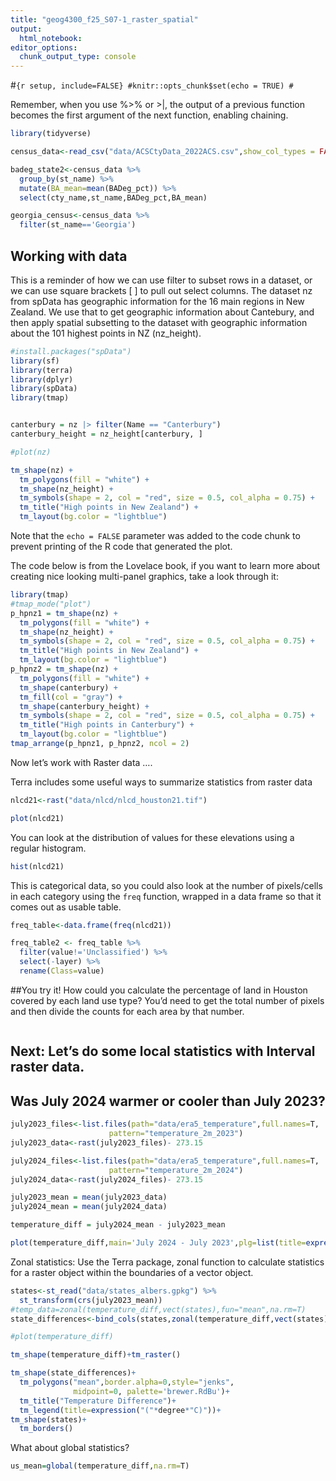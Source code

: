 ```yaml
---
title: "geog4300_f25_S07-1_raster_spatial"
output:
  html_notebook:
editor_options: 
  chunk_output_type: console
---
```


#```{r setup, include=FALSE}
#knitr::opts_chunk$set(echo = TRUE)
#```

Remember, when you use %>% or >|, the output of a previous function becomes the first argument of the next function, enabling chaining. 

```r
library(tidyverse)

census_data<-read_csv("data/ACSCtyData_2022ACS.csv",show_col_types = FALSE)

badeg_state2<-census_data %>%
  group_by(st_name) %>%
  mutate(BA_mean=mean(BADeg_pct)) %>%
  select(cty_name,st_name,BADeg_pct,BA_mean)

georgia_census<-census_data %>%
  filter(st_name=='Georgia')

```

## Working with data
This is a reminder of how we can use filter to subset rows in a dataset, or we can use square brackets [ ] to pull out select columns. The dataset nz from spData has geographic information for the 16 main regions in New Zealand. We use that to get geographic information about Cantebury, and then apply spatial subsetting to the dataset with geographic information about the 101 highest points in NZ (nz_height).
```r
#install.packages("spData")
library(sf)
library(terra)
library(dplyr)
library(spData)
library(tmap)


canterbury = nz |> filter(Name == "Canterbury")
canterbury_height = nz_height[canterbury, ]

#plot(nz)

tm_shape(nz) + 
  tm_polygons(fill = "white") +
  tm_shape(nz_height) + 
  tm_symbols(shape = 2, col = "red", size = 0.5, col_alpha = 0.75) +
  tm_title("High points in New Zealand") +
  tm_layout(bg.color = "lightblue")
```

Note that the `echo = FALSE` parameter was added to the code chunk to prevent printing of the R code that generated the plot.

The code below is from the Lovelace book, if you want to learn more about creating nice looking multi-panel graphics, take a look through it:

```r
library(tmap)
#tmap_mode("plot")
p_hpnz1 = tm_shape(nz) + 
  tm_polygons(fill = "white") +
  tm_shape(nz_height) + 
  tm_symbols(shape = 2, col = "red", size = 0.5, col_alpha = 0.75) +
  tm_title("High points in New Zealand") +
  tm_layout(bg.color = "lightblue")
p_hpnz2 = tm_shape(nz) + 
  tm_polygons(fill = "white") +
  tm_shape(canterbury) +
  tm_fill(col = "gray") + 
  tm_shape(canterbury_height) + 
  tm_symbols(shape = 2, col = "red", size = 0.5, col_alpha = 0.75) +
  tm_title("High points in Canterbury") +
  tm_layout(bg.color = "lightblue")
tmap_arrange(p_hpnz1, p_hpnz2, ncol = 2)
```

Now let's work with Raster data ....

Terra includes some useful ways to summarize statistics from raster data
```r
nlcd21<-rast("data/nlcd/nlcd_houston21.tif")

plot(nlcd21)
```

You can look at the distribution of values for these elevations using a regular histogram.

```r
hist(nlcd21)
```

This is categorical data, so you could also look at the number of pixels/cells in each category using the `freq` function, wrapped in a data frame so that it comes out as usable table.

```r
freq_table<-data.frame(freq(nlcd21))

freq_table2 <- freq_table %>%
  filter(value!='Unclassified') %>%
  select(-layer) %>%
  rename(Class=value)
```

##You try it!
How could you calculate the percentage of land in Houston covered by each land use type? You'd need to get the total number of pixels and then divide the counts for each area by that number.

```r

```

## Next: Let's do some local statistics with Interval raster data.
## Was July 2024 warmer or cooler than July 2023?
```r

july2023_files<-list.files(path="data/era5_temperature",full.names=T,
                      pattern="temperature_2m_2023")
july2023_data<-rast(july2023_files)- 273.15

july2024_files<-list.files(path="data/era5_temperature",full.names=T,
                      pattern="temperature_2m_2024")
july2024_data<-rast(july2024_files)- 273.15

july2023_mean = mean(july2023_data)
july2024_mean = mean(july2024_data)

temperature_diff = july2024_mean - july2023_mean

plot(temperature_diff,main='July 2024 - July 2023',plg=list(title=expression("("*degree*"C)")))
```

Zonal statistics: Use the Terra package, zonal function to calculate statistics for a raster object within the boundaries of a vector object.

```r
states<-st_read("data/states_albers.gpkg") %>%
  st_transform(crs(july2023_mean))
#temp_data=zonal(temperature_diff,vect(states),fun="mean",na.rm=T)
state_differences<-bind_cols(states,zonal(temperature_diff,vect(states),fun="mean",na.rm=T))

#plot(temperature_diff)

tm_shape(temperature_diff)+tm_raster()

tm_shape(state_differences)+
  tm_polygons("mean",border.alpha=0,style="jenks",
              midpoint=0, palette='brewer.RdBu')+
  tm_title("Temperature Difference")+
  tm_legend(title=expression("("*degree*"C)"))+
tm_shape(states)+
  tm_borders()
```

What about global statistics?
```r

us_mean=global(temperature_diff,na.rm=T)

```
